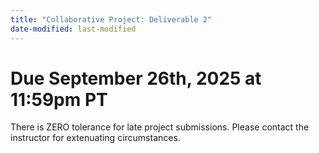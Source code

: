 ```yaml
---
title: "Collaborative Project: Deliverable 2"
date-modified: last-modified
---
```


# Due September 26th, 2025 at 11:59pm PT

There is ZERO tolerance for late project submissions. Please contact the instructor for extenuating circumstances. 